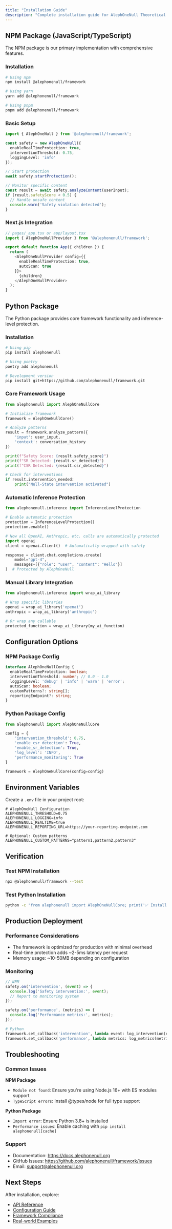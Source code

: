 ```yaml
---
title: "Installation Guide"
description: "Complete installation guide for AlephOneNull Theoretical Framework on all supported platforms"
---
```


## NPM Package (JavaScript/TypeScript)

The NPM package is our primary implementation with comprehensive features.

### Installation
```bash
# Using npm
npm install @alephonenull/framework

# Using yarn
yarn add @alephonenull/framework

# Using pnpm
pnpm add @alephonenull/framework
```

### Basic Setup
```typescript
import { AlephOneNull } from '@alephonenull/framework';

const safety = new AlephOneNull({
  enableRealTimeProtection: true,
  interventionThreshold: 0.75,
  loggingLevel: 'info'
});

// Start protection
await safety.startProtection();

// Monitor specific content
const result = await safety.analyzeContent(userInput);
if (result.safetyScore < 0.5) {
  // Handle unsafe content
  console.warn('Safety violation detected');
}
```

### Next.js Integration
```typescript
// pages/_app.tsx or app/layout.tsx
import { AlephOneNullProvider } from '@alephonenull/framework';

export default function App({ children }) {
  return (
    <AlephOneNullProvider config={{
      enableRealTimeProtection: true,
      autoScan: true
    }}>
      {children}
    </AlephOneNullProvider>
  );
}
```

## Python Package

The Python package provides core framework functionality and inference-level protection.

### Installation
```bash
# Using pip
pip install alephonenull

# Using poetry
poetry add alephonenull

# Development version
pip install git+https://github.com/alephonenull/framework.git
```

### Core Framework Usage
```python
from alephonenull import AlephOneNullCore

# Initialize framework
framework = AlephOneNullCore()

# Analyze patterns
result = framework.analyze_pattern({
    'input': user_input,
    'context': conversation_history
})

print(f"Safety Score: {result.safety_score}")
print(f"SR Detected: {result.sr_detected}")
print(f"CSR Detected: {result.csr_detected}")

# Check for interventions
if result.intervention_needed:
    print("Null-State intervention activated")
```

### Automatic Inference Protection
```python
from alephonenull.inference import InferenceLevelProtection

# Enable automatic protection
protection = InferenceLevelProtection()
protection.enable()

# Now all OpenAI, Anthropic, etc. calls are automatically protected
import openai
client = openai.Client()  # Automatically wrapped with safety

response = client.chat.completions.create(
    model="gpt-4",
    messages=[{"role": "user", "content": "Hello"}]
)  # Protected by AlephOneNull
```

### Manual Library Integration
```python
from alephonenull.inference import wrap_ai_library

# Wrap specific libraries
openai = wrap_ai_library('openai')
anthropic = wrap_ai_library('anthropic')

# Or wrap any callable
protected_function = wrap_ai_library(my_ai_function)
```

## Configuration Options

### NPM Package Config
```typescript
interface AlephOneNullConfig {
  enableRealTimeProtection: boolean;
  interventionThreshold: number; // 0.0 - 1.0
  loggingLevel: 'debug' | 'info' | 'warn' | 'error';
  autoScan: boolean;
  customPatterns?: string[];
  reportingEndpoint?: string;
}
```

### Python Package Config
```python
from alephonenull import AlephOneNullCore

config = {
    'intervention_threshold': 0.75,
    'enable_csr_detection': True,
    'enable_sr_detection': True,
    'log_level': 'INFO',
    'performance_monitoring': True
}

framework = AlephOneNullCore(config=config)
```

## Environment Variables

Create a `.env` file in your project root:

```env
# AlephOneNull Configuration
ALEPHONENULL_THRESHOLD=0.75
ALEPHONENULL_LOGGING=info
ALEPHONENULL_REALTIME=true
ALEPHONENULL_REPORTING_URL=https://your-reporting-endpoint.com

# Optional: Custom patterns
ALEPHONENULL_CUSTOM_PATTERNS="pattern1,pattern2,pattern3"
```

## Verification

### Test NPM Installation
```bash
npx @alephonenull/framework --test
```

### Test Python Installation
```bash
python -c "from alephonenull import AlephOneNullCore; print('✅ Installation successful')"
```

## Production Deployment

### Performance Considerations
- The framework is optimized for production with minimal overhead
- Real-time protection adds ~2-5ms latency per request
- Memory usage: ~10-50MB depending on configuration

### Monitoring
```typescript
// NPM
safety.on('intervention', (event) => {
  console.log('Safety intervention:', event);
  // Report to monitoring system
});

safety.on('performance', (metrics) => {
  console.log('Performance metrics:', metrics);
});
```

```python
# Python
framework.set_callback('intervention', lambda event: log_intervention(event))
framework.set_callback('performance', lambda metrics: log_metrics(metrics))
```

## Troubleshooting

### Common Issues

**NPM Package**
- `Module not found`: Ensure you're using Node.js 16+ with ES modules support
- `TypeScript errors`: Install @types/node for full type support

**Python Package**
- `Import error`: Ensure Python 3.8+ is installed
- `Performance issues`: Enable caching with `pip install alephonenull[cache]`

### Support
- Documentation: https://docs.alephonenull.org
- GitHub Issues: https://github.com/alephonenull/framework/issues
- Email: support@alephonenull.org

## Next Steps

After installation, explore:
- [API Reference](/docs/api)
- [Configuration Guide](/docs/configuration)
- [Framework Compliance](/docs/framework-compliance)
- [Real-world Examples](/docs/examples)
